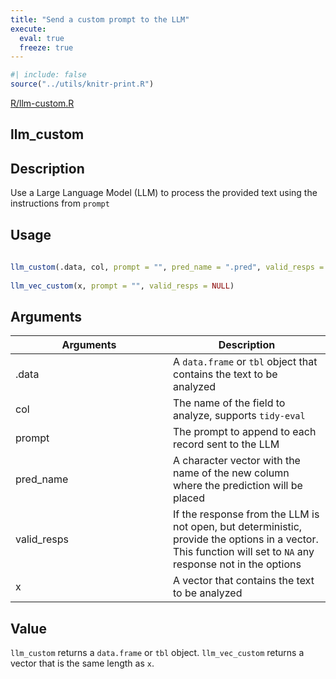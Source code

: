 ```yaml
---
title: "Send a custom prompt to the LLM"
execute:
  eval: true
  freeze: true
---
```


```r
#| include: false
source("../utils/knitr-print.R")
```

[R/llm-custom.R](https://github.com/edgararuiz/mall/blob/main/R/llm-custom.R)

## llm_custom

## Description
 Use a Large Language Model (LLM) to process the provided text using the instructions from `prompt` 


## Usage
```r
 
llm_custom(.data, col, prompt = "", pred_name = ".pred", valid_resps = "") 
 
llm_vec_custom(x, prompt = "", valid_resps = NULL) 
```

## Arguments
|Arguments|Description|
|---|---|
| .data | A `data.frame` or `tbl` object that contains the text to be analyzed |
| col | The name of the field to analyze, supports `tidy-eval` |
| prompt | The prompt to append to each record sent to the LLM |
| pred_name | A character vector with the name of the new column where the prediction will be placed |
| valid_resps | If the response from the LLM is not open, but deterministic, provide the options in a vector. This function will set to `NA` any response not in the options |
| x | A vector that contains the text to be analyzed |



## Value
 `llm_custom` returns a `data.frame` or `tbl` object. `llm_vec_custom` returns a vector that is the same length as `x`. 




